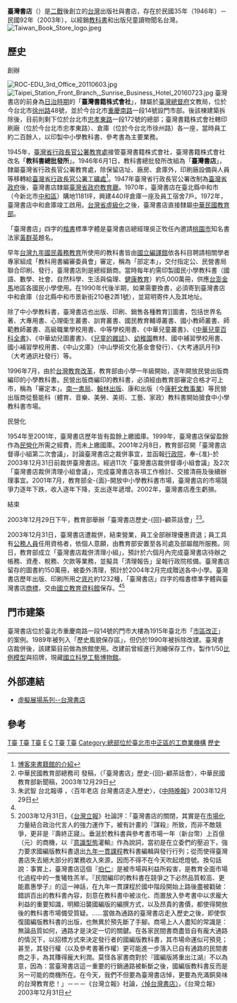 '''臺灣書店'''（{{lang-en|Taiwan Book Store}}）是[[二戰|二戰]]後創立的[[台灣|台灣]]出版社與書店，存在於民國35年（1946年）－民國92年（2003年），以經銷[[教科書|教科書]]和出版兒童讀物聞名台灣。
[[File:Taiwan_Book_Store_logo.jpeg|thumb]]

== 歷史 ==
;創辦
[[File:ROC-EDU_3rd_Office_20110603.jpg|thumb]]
[[File:Taipei_Station_Front_Branch,_Sunrise_Business_Hotel_20160723.jpg|thumb]]
臺灣書店的前身為[[台灣日治時期|日治時期]]的「'''臺灣書籍株式會社'''」，隸屬於[[臺灣總督府|臺灣總督府]]文教局，位於今台北市[[徐州路|徐州路]]48號，並於今台北市[[重慶南路_(台北市)|重慶南路]]一段14號設門市部。後該棟建築拆除後，目前則剩下位於台北市[[忠孝東路|忠孝東路]]一段172號的總部；臺灣書籍株式會社轄印刷廠（位於今台北市忠孝東路）、倉庫（位於今台北市徐州路）各一座，當時員工約二百餘人，以印製中小學教科書、參考書為主要業務。

1945年，[[臺灣省行政長官公署教育處|臺灣省行政長官公署教育處]]接管臺灣書籍株式會社，臺灣書籍株式會社改名「'''教科書總批發所'''」。1946年6月1日，教科書總批發所改組為「'''臺灣書店'''」，隸屬臺灣省行政長官公署教育處，除保留店址、廠房、倉庫外，印刷廠設備與人員等移轉給[[臺灣省行政長官公署工礦處|臺灣省行政長官公署工礦處]]<ref>[http://www.books.com.tw/exep/pub_book.php?pubid=taiwan 博客來書籍館的介紹]</ref>。1947年臺灣省行政長官公署改制為[[臺灣省政府|臺灣省政府]]後，臺灣書店隸屬[[臺灣省政府教育廳|臺灣省政府教育廳]]。1970年，臺灣書店在臺北縣中和市（今新北市[[中和區|中和區]]）購地1181坪，興建440坪倉庫一座及員工宿舍7戶。1972年，臺灣書店中和倉庫竣工啟用。[[台灣省虛級化|台灣省虛級化]]之後，臺灣書店直接隸屬[[中華民國教育部|中華民國教育部]]。

「臺灣書店」四字的[[楷書|楷書]]標準字體是臺灣書店總經理吳正牧任內邀請[[桃園市|桃園市]]知名書法家[[黃群英|黃群英]]題名。

早年[[台灣九年國民義務教育|台灣九年國民義務教育]]所使用的教科書皆由[[國立編譯館|國立編譯館]]依各科目聘請相關學者專家組成「教科用書編審委員會」審定，稱為「部定本」，交付指定公、民營書局聯合印刷、發行，臺灣書店則是總經銷商。當時每年約需印製國民小學教科書（國語、數學、社會、自然科學、生活與倫理、[[健康教育|健康教育]]）約5,000萬冊，供應[[台澎金馬|台澎金馬]]地區各國民小學使用。在1990年代後半期，如果需要換書，必須寄到臺灣書店中和倉庫（台北縣中和市景新街210巷2弄1號），並寫明寄件人及其地址。

除了中小學教科書，臺灣書店也出版、印刷、銷售各種教育]]圖書，包括世界名著、大專用書、心理衛生叢書、訓育叢書、國民教育輔導叢書、國小教師叢書、師範教師叢書、高級職業學校用書、中等學校用書、《中華兒童叢書》、《[[中華兒童百科全書|中華兒童百科全書]]》、《中華幼兒圖畫書》、《[[兒童的雜誌|兒童的雜誌]]》、[[幼稚園|幼稚園]]教材、國中補習學校用書、國小補習學校用書、《中山文庫》（中山學術文化基金會發行）、《大考通訊月刊》（大考通訊社發行）等。 

1996年7月，由於[[台灣教育改革|台灣教育改革]]，教育部由小學一年級開始，逐年開放民營出版商編印的小學教科書。民營出版商編印的教科書，必須經由教育部審定合格才可上市，稱為「審定本」。[[南一書局|南一書局]]、[[翰林出版|翰林出版]]、康和出版（今[[康軒文教事業|康軒文教事業]]）等民營出版商從藝能科（體育、音樂、美勞、美術、工藝、家政）教科書開始搶食中小學教科書市場。

;民營化
1954年至2001年，臺灣書店歷年皆有盈餘上繳國庫。1999年，臺灣書店保留盈餘作為[[民營化|民營化]]所需之經費，而未上繳國庫。2001年2月8日，教育部召開「臺灣書店督導小組第二次會議」，討論臺灣書店之裁併事宜，並函報[[中華民國行政院|行政院]]，奉-{准}-於2003年12月31日前裁併臺灣書店。經過11次「臺灣書店裁併督導小組會議」及2次「臺灣書店裁併清理小組會議」，完成臺灣書店各項工作檢討、交接清冊及後續辦理事宜。2001年7月，教育部全-{面}-開放中小學教科書市場，臺灣書店的市場競爭力逐年下跌，收入逐年下降，支出逐年遞增。2002年，臺灣書店產生虧損。

;結束
2003年12月29日下午，教育部舉辦「臺灣書店歷史-{回}-顧茶話會」<ref name="ROC-EDU 20031229">中華民國教育部總務司 發稿，〈「臺灣書店」歷史-{回}-顧茶話會〉，中華民國教育部新聞稿，2003年12月29日</ref><ref>朱武智 台北報導 ，〈百年老店 台灣書店走入歷史〉，《[[中時晚報|中時晚報]]》2003年12月29日</ref>。

2003年12月31日，臺灣書店遭裁併，結束營業，員工全部辦理優惠資退；員工具有[[公務人員|公務人員]]任用資格者，依個人意願，由教育部安置至各司處及部屬館所服務。同日，教育部成立「臺灣書店裁併清理小組」，預計於六個月內完成臺灣書店待辦之帳務、資產、稅務、欠款等業務，並擬具「清理報告」呈報行政院核備。臺灣書店留存的圖書約150萬冊，被委外清理，預計於2004年2月完成贈送各中小學。臺灣書店歷年出版、印刷所用之[[底片|底片]]約1232種，「臺灣書店」四字的楷書標準字體與臺灣書店[[商標|商標]]，交由[[國立教育資料館|國立教育資料館]]保存。<ref name="ROC-EDU 20031229" /><ref>2003年12月31日，《[[台灣立報|台灣立報]]》社論評：「臺灣書店的關閉，其實是在[[市場化|市場化]]力量結合政治代言人的強力運作下，被有計畫的『謀殺』所致，而非不敵競爭，更非是『壽終正寢』。垂涎於教科書與參考書市場一年（新台幣）上百億（元）的商機，以『[[意識型態|意識型態]]灌輸』作為說詞，當初是在立委們的壓迫下，強力要求國編版教科書退出[[九年一貫課程|九年一貫課程]]教科書編輯與發行行列；從而使得臺灣書店失去絕大部分的業務收入來源，因而不得不在今天吹起熄燈號。換句話說：事實上，臺灣書店這個『[[伯仁|伯仁]]』是被市場與利益所殺害，是教育全面市場化過程中的一隻犧牲羔羊。『民間編印的教科書在競爭之下必然品質較高、更能嘉惠學子』的這一神話，在九年一貫課程於國中階段開始上路後盡被戳破：錯誤百出的教科書內容，刻意在教科書中被淡化、而置放入參考書中以求龐大利益的重要知識，明顯沿襲國編版的編撰方式，以及昂貴的書價，都使得開放後的教科書市場備受質疑。……當做為通路的臺灣書店走入歷史之後，即使恢復國編版教科書的出版，也無異於預先斷了手腳。商場上人人盡知的常識是：無論品質如何，通路才是決定一切的關鍵。在各家民間書商盡皆自有龐大通路的情況下，以招標方式來決定發行者的國編版教科書，其市場命運似可預見；甚至，其發行權（以及參考書著作權）更可能進一步落入已自有通路的民間書商之手，為其賺得龐大利潤。莫怪各家書商對於『國編版將重出江湖』不以為意，因為：當臺灣書店這一重要的行銷通路被斬斷之後，國編版教科書反而是另一可能的商機所在。在今天，我們不但要為臺灣書店悼，更要為充滿銅臭味的台灣教育悲！」－－－《台灣立報》社論，[http://enews.url.com.tw/enews/24264 〈悼台灣書店〉]，《台灣立報》2003年12月31日</ref>

==門市建築==
臺灣書店位於臺北市重慶南路一段14號的門市大樓為1915年臺北市「[[市區改正|市區改正]]」的案例。1989年被列入「歷史風貌保存區」，但仍於1990年被拆除改建。臺灣書店裁併後，該建築目前做為旅館使用。改建前曾經進行測繪保存工作，製作1/50[[比例模型|比例模型]]與招牌，現藏[[國立科學工藝博物館|國立科學工藝博物館]]。

==外部連結==
*[http://blog.pixnet.net/historybox/post/11552020 虛擬展場系列--台灣書店]

==參考==
{{reflist}}

{{台灣的書店}}

[[Category:臺灣教育出版公司|T臺]]
[[Category:臺灣已結業書店|T臺]]
[[Category:臺灣已結業出版社|T臺]]
[[Category:台灣教育史|E]]
[[Category:臺灣省政府|C]]
[[Category:1946年成立的公司|T臺]]
[[Category:2003年結業公司|T臺]]
[[Category:總部位於臺北市中正區的工商業機構|Category:總部位於臺北市中正區的工商業機構]]
[[Category:中華民國公營事業|歷史]]